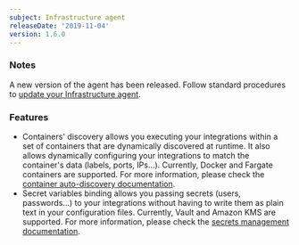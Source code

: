 ```yaml
---
subject: Infrastructure agent
releaseDate: '2019-11-04'
version: 1.6.0
---
```


### Notes

A new version of the agent has been released. Follow standard procedures to [update your Infrastructure agent](/docs/infrastructure/new-relic-infrastructure/installation/update-infrastructure-agent).

### Features

* Containers' discovery allows you executing your integrations within a set of containers that are dynamically discovered at runtime. It also allows dynamically configuring your integrations to match the container's data (labels, ports, IPs...). Currently, Docker and Fargate containers are supported. For more information, please check the [container auto-discovery documentation](https://docs.newrelic.com/docs/integrations/host-integrations/understand-use-data/container-auto-discovery).
* Secret variables binding allows you passing secrets (users, passwords...) to your integrations without having to write them as plain text in your configuration files. Currently, Vault and Amazon KMS are supported. For more information, please check the [secrets management documentation](https://docs.newrelic.com/docs/integrations/host-integrations/get-started/secrets-management).
